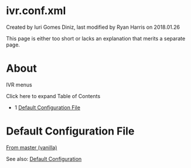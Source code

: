 
# ivr.conf.xml 

 Created by  Iuri Gomes Diniz, last modified by  Ryan Harris on 2018.01.26

This page is either too short or lacks an explanation that merits a separate page.

# About

IVR menus

Click here to expand Table of Contents

* 1 [Default Configuration File](#default-configuration-file)

# Default Configuration File

[From master (vanilla)](https://freeswitch.org/stash/projects/FS/repos/freeswitch/browse/conf/vanilla/autoload%5Fconfigs/ivr.conf.xml) 

See also: [Default Configuration](../../Configuration/Default-Configuration_6587388.mdx#mod_vp8) 


